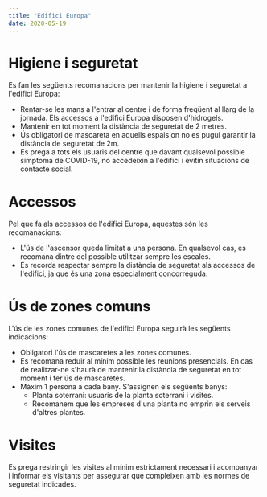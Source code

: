 ```yaml
---
title: "Edifici Europa"
date: 2020-05-19
---
```


# Higiene i seguretat

Es fan les següents recomanacions per mantenir la higiene i seguretat a l'edifici Europa:
 - Rentar-se les mans a l'entrar al centre i de forma freqüent al llarg de la jornada. Els accessos a l'edifici Europa disposen d'hidrogels.
 - Mantenir en tot moment la distància de seguretat de 2 metres.
 - Ús obligatori de mascareta en aquells espais on no es pugui garantir la distància de seguretat de 2m.
 - Es prega a tots els usuaris del centre que davant qualsevol possible símptoma de COVID-19, no accedeixin a l'edifici i evitin situacions de contacte social.

# Accessos

Pel que fa als accessos de l'edifici Europa, aquestes són les recomanacions:
 - L'ús de l'ascensor queda limitat a una persona. En qualsevol cas, es recomana dintre del possible utilitzar sempre les escales.
 - Es recorda respectar sempre la distància de seguretat als accessos de l'edifici, ja que és una zona especialment concorreguda.

# Ús de zones comuns

L'ús de les zones comunes de l'edifici Europa seguirà les següents indicacions:
 - Obligatori l'ús de mascaretes a les zones comunes.
 - Es recomana reduir al mínim possible les reunions presencials. En cas de realitzar-ne s'haurà de mantenir la distància de seguretat en tot moment i fer ús de mascaretes.
 - Màxim 1 persona a cada bany. S'assignen els següents banys:
   - Planta soterrani: usuaris de la planta soterrani i visites.
   - Recomanem que les empreses d'una planta no emprin els serveis d'altres plantes.

# Visites

Es prega restringir les visites al mínim estrictament necessari i acompanyar i informar els visitants per assegurar que compleixen amb les normes de seguretat indicades.
